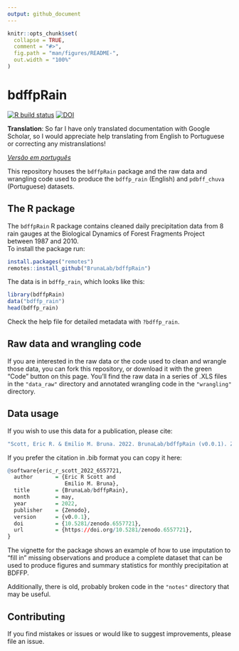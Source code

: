 ```yaml
---
output: github_document
---
```


<!-- README.md is generated from README.Rmd. Please edit that file -->

```r
knitr::opts_chunk$set(
  collapse = TRUE,
  comment = "#>",
  fig.path = "man/figures/README-",
  out.width = "100%"
)
```

# bdffpRain

<!-- badges: start -->

[![R build status](https://github.com/BrunaLab/BDFFP-precipitation/workflows/R-CMD-check/badge.svg)](https://github.com/BrunaLab/BDFFP-precipitation/actions)
[![DOI](https://zenodo.org/badge/271884316.svg)](https://zenodo.org/badge/latestdoi/271884316)

<!-- badges: end -->

**Translation**: So far I have only translated documentation with Google Scholar, so I would appreciate help translating from English to Portuguese or correcting any mistranslations!

*[Versão em português](https://github.com/BrunaLab/BDFFP-precipitation/blob/master/README.pt-BR.md)*


This repository houses the `bdffpRain` package and the raw data and wrangling code used to produce the `bdffp_rain` (English) and `pdbff_chuva` (Portuguese) datasets.

## The R package

The `bdffpRain` R package contains cleaned daily precipitation data from 8 rain gauges at the Biological Dynamics of Forest Fragments Project between 1987 and 2010.  
To install the package run:

``` r
install.packages("remotes")
remotes::install_github("BrunaLab/bdffpRain")
```

The data is in `bdffp_rain`, which looks like this:

```r
library(bdffpRain)
data("bdffp_rain")
head(bdffp_rain)
```

Check the help file for detailed metadata with `?bdffp_rain`.

## Raw data and wrangling code

If you are interested in the raw data or the code used to clean and wrangle those data, you can fork this repository, or download it with the green "Code" button on this page.
You'll find the raw data in a series of .XLS files in the `"data_raw"` directory and annotated wrangling code in the `"wrangling"` directory.

## Data usage

If you wish to use this data for a publication, please cite:  

``` r
"Scott, Eric R. & Emilio M. Bruna. 2022. BrunaLab/bdffpRain (v0.0.1). Zenodo. https://doi.org/10.5281/zenodo.6557721"
```

If you prefer the citation in .bib format you can copy it here: 

``` r
@software{eric_r_scott_2022_6557721,
  author       = {Eric R Scott and
                  Emilio M. Bruna},
  title        = {BrunaLab/bdffpRain},
  month        = may,
  year         = 2022,
  publisher    = {Zenodo},
  version      = {v0.0.1},
  doi          = {10.5281/zenodo.6557721},
  url          = {https://doi.org/10.5281/zenodo.6557721},
}
```


The vignette for the package shows an example of how to use imputation to "fill in" missing observations and produce a complete dataset that can be used to produce figures and summary statistics for monthly precipitation at BDFFP.

Additionally, there is old, probably broken code in the `"notes"` directory that may be useful.

## Contributing

If you find mistakes or issues or would like to suggest improvements, please file an issue.


